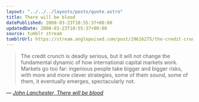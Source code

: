 ```yaml
---
layout: "../../../layouts/posts/quote.astro"
title: There will be blood
datePublished: 2008-03-23T10:55:37+00:00
updatedDate: 2008-03-23T10:55:37+00:00
source: tumblr stream
tumblrUrl: https://stream.anglepoised.com/post/29616275/the-credit-crunch-is-deadly-serious-but-it-will
---
```


> The credit crunch is deadly serious, but it will not change the fundamental dynamic of how international capital markets work. Markets go too far: ingenious people take bigger and bigger risks, with more and more clever strategies, some of them sound, some of them, it eventually emerges, spectacularly not.

— <cite>[John Lanchester, _There will be blood_](https://www.theguardian.com/business/2008/mar/22/creditcrunch.marketturmoil)</cite>
